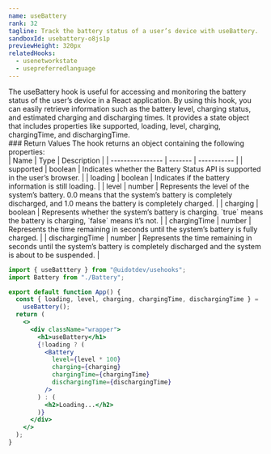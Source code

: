 ```yaml
---
name: useBattery
rank: 32
tagline: Track the battery status of a user’s device with useBattery.
sandboxId: usebattery-o8js1p
previewHeight: 320px
relatedHooks:
  - usenetworkstate
  - usepreferredlanguage
---
```



<HookDescription name={frontmatter.name}>
  The useBattery hook is useful for accessing and monitoring the battery status
  of the user’s device in a React application. By using this hook, you can
  easily retrieve information such as the battery level, charging status, and
  estimated charging and discharging times. It provides a state object that
  includes properties like supported, loading, level, charging, chargingTime,
  and dischargingTime.
</HookDescription>


<div class="reference">
  ### Return Values
  The hook returns an object containing the following properties:

  <div class="table-container">
  | Name             | Type    | Description |
  | ---------------- | ------- | ----------- |
  | supported        | boolean | Indicates whether the Battery Status API is supported in the user’s browser. |
  | loading          | boolean | Indicates if the battery information is still loading. |
  | level            | number  | Represents the level of the system’s battery. 0.0 means that the system’s battery is completely discharged, and 1.0 means the battery is completely charged. |
  | charging         | boolean | Represents whether the system’s battery is charging. `true` means the battery is charging, `false` means it’s not. |
  | chargingTime     | number  | Represents the time remaining in seconds until the system’s battery is fully charged. |
  | dischargingTime  | number  | Represents the time remaining in seconds until the system’s battery is completely discharged and the system is about to be suspended. |
  </div>
</div>


<CodePreview
  sandboxId={frontmatter.sandboxId}
  previewHeight={frontmatter.previewHeight}
/>

<StaticCodeContainer>

```jsx
import { useBatttery } from "@uidotdev/usehooks";
import Battery from "./Battery";

export default function App() {
  const { loading, level, charging, chargingTime, dischargingTime } =
    useBattery();
  return (
    <>
      <div className="wrapper">
        <h1>useBattery</h1>
        {!loading ? (
          <Battery
            level={level * 100}
            charging={charging}
            chargingTime={chargingTime}
            dischargingTime={dischargingTime}
          />
        ) : (
          <h2>Loading...</h2>
        )}
      </div>
    </>
  );
}
```

</StaticCodeContainer>
